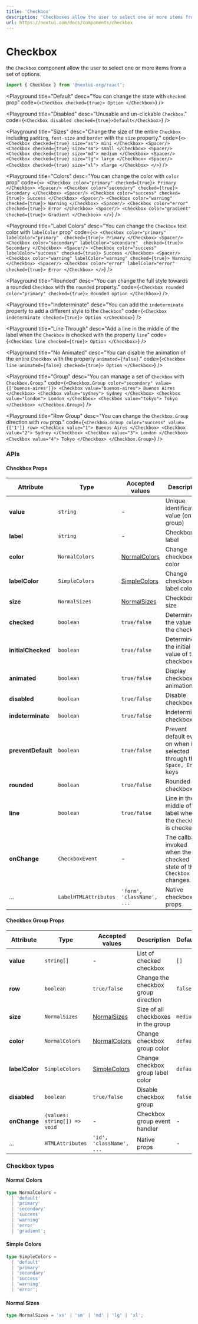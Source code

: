 ```yaml
---
title: 'Checkbox'
description: 'Checkboxes allow the user to select one or more items from a set of options.'
url: https://nextui.com/docs/components/checkbox
---
```


# Checkbox

the `Checkbox` component allow the user to select one or more items from a set of options.

```jsx
import { Checkbox } from '@nextui-org/react';
```

<CarbonAd />

<Playground
  title="Default"
  desc="You can change the state with `checked` prop"
  code={`
 <Checkbox checked={true}>
    Option
 </Checkbox>
`}
/>

<Playground
  title="Disabled"
  desc="Unusable and un-clickable `Checkbox`."
  code={`
<Checkbox disabled checked={true}>Default</Checkbox>
`}
/>

<Playground
  title="Sizes"
  desc="Change the size of the entire `Checkbox` including `padding`, `font-size` and `border` with the `size` property."
  code={`
 <>
 <Checkbox checked={true} size="xs">
    mini
 </Checkbox>
 <Spacer/>
 <Checkbox checked={true} size="sm">
    small
 </Checkbox>
  <Spacer/>
 <Checkbox checked={true} size="md">
    medium
 </Checkbox>
  <Spacer/>
 <Checkbox checked={true} size="lg">
    large
 </Checkbox>
  <Spacer/>
 <Checkbox checked={true} size="xl">
    xlarge
 </Checkbox>
 </>
`}
/>

<Playground
  title="Colors"
  desc="You can change the color with `color` prop"
  code={`
  <>
 <Checkbox color="primary" checked={true}>
    Primary
 </Checkbox>
 <Spacer/>
 <Checkbox color="secondary" checked={true}>
    Secondary
 </Checkbox>
  <Spacer/>
 <Checkbox color="success" checked={true}>
    Success
 </Checkbox>
  <Spacer/>
 <Checkbox color="warning" checked={true}>
    Warning
 </Checkbox>
  <Spacer/>
 <Checkbox color="error" checked={true}>
    Error
 </Checkbox>
  <Spacer/>
 <Checkbox color="gradient" checked={true}>
    Gradient
 </Checkbox>
 </>
`}
/>

<Playground
  title="Label Colors"
  desc="You can change the `Checkbox` text color with `labelColor` prop"
  code={`
  <>
 <Checkbox color="primary" labelColor="primary"  checked={true}>
    Primary
 </Checkbox>
 <Spacer/>
 <Checkbox color="secondary" labelColor="secondary"  checked={true}>
    Secondary
 </Checkbox>
  <Spacer/>
 <Checkbox color="success" labelColor="success" checked={true}>
    Success
 </Checkbox>
  <Spacer/>
 <Checkbox color="warning" labelColor="warning" checked={true}>
    Warning
 </Checkbox>
  <Spacer/>
 <Checkbox color="error" labelColor="error" checked={true}>
    Error
 </Checkbox>
 </>
`}
/>

<Playground
  title="Rounded"
  desc="You can change the full style towards a rounded `Checkbox` with the `rounded` property."
  code={`
 <Checkbox rounded color="primary" checked={true}>
    Rounded option
 </Checkbox>
`}
/>

<Playground
  title="Indeterminate"
  desc="You can add the `indeterminate` property to add a different style to the `Checkbox`"
  code={`
 <Checkbox indeterminate checked={true}>
    Option
 </Checkbox>
`}
/>

<Playground
  title="Line Through"
  desc="Add a line in the middle of the label when the `Checkbox` is checked with the property `line`"
  code={`
 <Checkbox line checked={true}>
    Option
 </Checkbox>
`}
/>

<Playground
  title="No Animated"
  desc="You can disable the animation of the entire `Checkbox` with the property `animated={false}`."
  code={`
 <Checkbox line animated={false} checked={true}>
    Option
 </Checkbox>
`}
/>

<Playground
  title="Group"
  desc="You can manage a set of `Checkbox` with `Checkbox.Group`."
  code={`
  <Checkbox.Group color="secondary" value={['buenos-aires']}>
    <Checkbox value="buenos-aires">
      Buenos Aires
    </Checkbox>
    <Checkbox value="sydney">
      Sydney
    </Checkbox>
    <Checkbox value="london">
      London
    </Checkbox>
    <Checkbox value="tokyo">
      Tokyo
    </Checkbox>
  </Checkbox.Group>
`}
/>

<Playground
  title="Row Group"
  desc="You can change the `Checkbox.Group` direction with `row` prop."
  code={`
  <Checkbox.Group color="success" value={['1']} row>
    <Checkbox value="1">
      Buenos Aires
    </Checkbox>
    <Checkbox value="2">
      Sydney
    </Checkbox>
    <Checkbox value="3">
      London
    </Checkbox>
    <Checkbox value="4">
      Tokyo
    </Checkbox>
  </Checkbox.Group>
`}
/>

<Spacer y={3} />

### APIs

<Spacer y={2} />

#### Checkbox Props

| Attribute          | Type                  | Accepted values                | Description                                                               | Default   |
| ------------------ | --------------------- | ------------------------------ | ------------------------------------------------------------------------- | --------- |
| **value**          | `string`              | -                              | Unique identification value (only in group)                               | -         |
| **label**          | `string`              | -                              | Checkbox label                                                            | -         |
| **color**          | `NormalColors`        | [NormalColors](#normal-colors) | Change checkbox color                                                     | `default` |
| **labelColor**     | `SimpleColors`        | [SimpleColors](#simple-colors) | Change checkbox label color                                               | `default` |
| **size**           | `NormalSizes`         | [NormalSizes](#normal-sizes)   | Checkbox size                                                             | `md`      |
| **checked**        | `boolean`             | `true/false`                   | Determine the value of the checkbox                                       | `false`   |
| **initialChecked** | `boolean`             | `true/false`                   | Determine the initial value of the checkbox                               | `false`   |
| **animated**       | `boolean`             | `true/false`                   | Display checkbox animations                                               | `true`    |
| **disabled**       | `boolean`             | `true/false`                   | Disable checkbox                                                          | `false`   |
| **indeterminate**  | `boolean`             | `true/false`                   | Indeterminate checkbox                                                    | `false`   |
| **preventDefault** | `boolean`             | `true/false`                   | Prevent default event on when is selected through the `Space, Enter` keys | `true`    |
| **rounded**        | `boolean`             | `true/false`                   | Rounded checkbox                                                          | `false`   |
| **line**           | `boolean`             | `true/false`                   | Line in the middle of the label when the `Checkbox` is checked            | -         |
| **onChange**       | `CheckboxEvent`       | -                              | The callback invoked when the checked state of the `Checkbox` changes.    | -         |
| ...                | `LabelHTMLAttributes` | `'form', 'className', ...`     | Native checkbox props                                                     | -         |

<Spacer y={2} />

#### Checkbox Group Props

| Attribute      | Type                         | Accepted values                | Description                         | Default   |
| -------------- | ---------------------------- | ------------------------------ | ----------------------------------- | --------- |
| **value**      | `string[]`                   | -                              | List of checked checkbox            | `[]`      |
| **row**        | `boolean`                    | `true/false`                   | Change the checkbox group direction | `false`   |
| **size**       | `NormalSizes`                | [NormalSizes](#normal-sizes)   | Size of all checkboxes in the group | `medium`  |
| **color**      | `NormalColors`               | [NormalColors](#normal-colors) | Change checkbox group color         | `default` |
| **labelColor** | `SimpleColors`               | [SimpleColors](#simple-colors) | Change checkbox group label color   | `default` |
| **disabled**   | `boolean`                    | `true/false`                   | Disable checkbox group              | `false`   |
| **onChange**   | `(values: string[]) => void` | -                              | Checkbox group event handler        | -         |
| ...            | `HTMLAttributes`             | `'id', 'className', ...`       | Native props                        | -         |

<Spacer y={2} />

### Checkbox types

<Spacer y={1} />

#### Normal Colors

```ts
type NormalColors =
  | 'default'
  | 'primary'
  | 'secondary'
  | 'success'
  | 'warning'
  | 'error'
  | 'gradient';
```

#### Simple Colors

```ts
type SimpleColors =
  | 'default'
  | 'primary'
  | 'secondary'
  | 'success'
  | 'warning'
  | 'error';
```

#### Normal Sizes

```ts
type NormalSizes = 'xs' | 'sm' | 'md' | 'lg' | 'xl';
```
